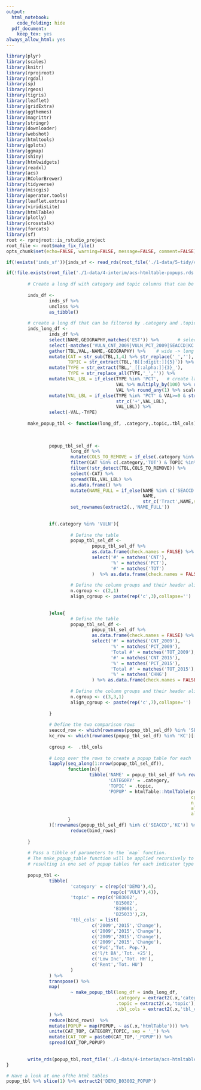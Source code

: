 ```yaml
---
output:
  html_notebook:
    code_folding: hide
  pdf_document:
    keep_tex: yes
always_allow_html: yes
---
```


```r
library(plyr)
library(scales)
library(knitr)
library(rprojroot)
library(rgdal)
library(sp)
library(rgeos)
library(tigris)
library(leaflet)
library(gridExtra)
library(ggthemes)
library(magrittr)
library(stringr)
library(downloader)
library(webshot)
library(htmltools)
library(gplots)
library(ggmap)
library(shiny)
library(htmlwidgets)
library(readxl)
library(acs)
library(RColorBrewer)
library(tidyverse)
library(miscgis)
library(operator.tools)
library(leaflet.extras)
library(viridisLite)
library(htmlTable)
library(plotly)
library(crosstalk)
library(forcats)
library(sf)
root <- rprojroot::is_rstudio_project
root_file <- root$make_fix_file()
opts_chunk$set(echo=FALSE, warning=FALSE, message=FALSE, comment=FALSE)
```

```r

if(!exists('inds_sf')){inds_sf <- read_rds(root_file('./1-data/5-tidy/coo-acs-inds-not-acs-sf.rds'))}

if(!file.exists(root_file('./1-data/4-interim/acs-htmltable-popups.rds'))){
        
        # Create a long df with category and topic columns that can be filtered to produce a popup table
        
        inds_df <-
                inds_sf %>% 
                unclass %>% 
                as_tibble()  
        
        # create a long df that can be filtered by .category and .topic
        inds_long_df <- 
                inds_df %>% 
                select(NAME,GEOGRAPHY,matches('EST')) %>%       # select only estimate cols
                select(-matches('VULN_CNT_2009|VULN_PCT_2009|SEACCD|KC'))%>%       # get rid of the indicators that won't be used
                gather(TBL,VAL,-NAME,-GEOGRAPHY) %>%    # wide -> long
                mutate(CAT = str_sub(TBL,1,4) %>% str_replace('_',''),   # create columns to facilitate filtering later on
                       TOPIC = str_extract(TBL,'B[[:digit:]]{5}')) %>%
                mutate(TYPE = str_extract(TBL,'_[[:alpha:]]{3}_'),
                       TYPE = str_replace_all(TYPE,'_','')) %>%
                mutate(VAL_LBL = if_else(TYPE %in% 'PCT',   # create labels
                                         VAL %>% multiply_by(100) %>% round_any(1) %>% paste0('%'),
                                         VAL %>% round_any(1) %>% scales::comma())) %>% 
                mutate(VAL_LBL = if_else(TYPE %in% 'PCT' & VAL>=0 & str_detect(TBL, 'DEMO_CHNG'),
                                         str_c('+',VAL_LBL),
                                         VAL_LBL)) %>% 
                select(-VAL,-TYPE) 
        
        make_popup_tbl <- function(long_df, .category,.topic,.tbl_cols){
                
                
               
                popup_tbl_sel_df <- 
                        long_df %>% 
                        mutate(COLS_TO_REMOVE = if_else(.category %in% 'VULN', '2009','KEEP ALL')) %>% 
                        filter(CAT %in% c(.category,'TOT') & TOPIC %in% .topic) %>% 
                        filter(!str_detect(TBL,COLS_TO_REMOVE)) %>% 
                        select(-CAT) %>% 
                        spread(TBL,VAL_LBL) %>% 
                        as.data.frame() %>% 
                        mutate(NAME_FULL = if_else(NAME %in% c('SEACCD','COO','RV','WC','STKW','KC'),
                                                   NAME,
                                                   str_c('Tract',NAME,sep = ' '))) %>% 
                        set_rownames(extract2(.,'NAME_FULL')) 
                
                
                if(.category %in% 'VULN'){
                        
                        # Define the table
                        popup_tbl_sel_df <- 
                                popup_tbl_sel_df %>% 
                                as.data.frame(check.names = FALSE) %>% 
                                select('#' = matches('CNT'),
                                       '%' = matches('PCT'),
                                       '#' = matches('TOT')
                                )  %>% as.data.frame(check.names = FALSE)
                        
                        # Define the column groups and their header alignments
                        n.cgroup <- c(2,1)
                        align_cgroup <- paste(rep('c',3),collapse='')
                        
                        
                }else{
                        # Define the table
                        popup_tbl_sel_df <- 
                                popup_tbl_sel_df %>% 
                                as.data.frame(check.names = FALSE) %>% 
                                select('#' = matches('CNT_2009'),
                                       '%' = matches('PCT_2009'),
                                       'Total #' = matches('TOT_2009'),
                                       '#' = matches('CNT_2015'),
                                       '%' = matches('PCT_2015'),
                                       'Total #' = matches('TOT_2015'),
                                       '%' = matches('CHNG')
                                ) %>% as.data.frame(check.names = FALSE)
                        
                        # Define the column groups and their header alignments
                        n.cgroup <- c(3,3,1)
                        align_cgroup <- paste(rep('c',7),collapse='')
                        
                }
                
                # Define the two comparison rows
                seaccd_row <- which(rownames(popup_tbl_sel_df) %in% 'SEACCD')[[1]]
                kc_row <- which(rownames(popup_tbl_sel_df) %in% 'KC')[[1]]
                
                cgroup <-  .tbl_cols 
                
                # Loop over the rows to create a popup table for each
                lapply(seq_along(1:nrow(popup_tbl_sel_df)), 
                       function(n){
                               tibble('NAME' = popup_tbl_sel_df %>% rownames() %>% extract2(n) %>% str_replace('Tract ' ,''),
                                      'CATEGORY' = .category,
                                      'TOPIC' = .topic,
                                      'POPUP' = htmlTable::htmlTable(popup_tbl_sel_df[c(n,seaccd_row,kc_row),],
                                                                     cgroup = cgroup,
                                                                     n.cgroup = n.cgroup,
                                                                     align = 'r',
                                                                     align.cgroup = align_cgroup))
                       } 
                )[!rownames(popup_tbl_sel_df) %in% c('SEACCD','KC')] %>% 
                        reduce(bind_rows)
                
        }
        
        # Pass a tibble of parameters to the `map` function. 
        # The make_popup_table function will be applied recursively to these parameters,
        # resulting in one set of popup tables for each indicator type and topic.
       
        popup_tbl <- 
                tibble(
                        'category' = c(rep(c('DEMO'),4),
                                       rep(c('VULN'),4)),
                        'topic' = rep(c('B03002',
                                        'B15002',
                                        'B19001',
                                        'B25033'),2),
                        'tbl_cols' = list(
                                c('2009','2015','Change'),
                                c('2009','2015','Change'),
                                c('2009','2015','Change'),
                                c('2009','2015','Change'),
                                c('PoC','Tot. Pop.'),
                                c('l/t BA','Tot. +25'),
                                c('Low Inc','Tot. HH'),
                                c('Rent','Tot. HU')
                        )
                ) %>%  
                transpose() %>% 
                map(
                        ~ make_popup_tbl(long_df = inds_long_df,
                                         .category = extract2(.x,'category'),
                                         .topic = extract2(.x,'topic'),
                                         .tbl_cols = extract2(.x,'tbl_cols'))
                ) %>% 
                reduce(bind_rows)  %>% 
                mutate(POPUP = map(POPUP, ~ as(.x,'htmlTable'))) %>% 
                unite(CAT_TOP, CATEGORY,TOPIC, sep = '_') %>% 
                mutate(CAT_TOP = paste0(CAT_TOP,'_POPUP')) %>% 
                spread(CAT_TOP,POPUP) 
        
        
        write_rds(popup_tbl,root_file('./1-data/4-interim/acs-htmltable-popups.rds'))
}

```

```r

# Have a look at one ofthe html tables
popup_tbl %>% slice(1) %>% extract2('DEMO_B03002_POPUP') 


```

